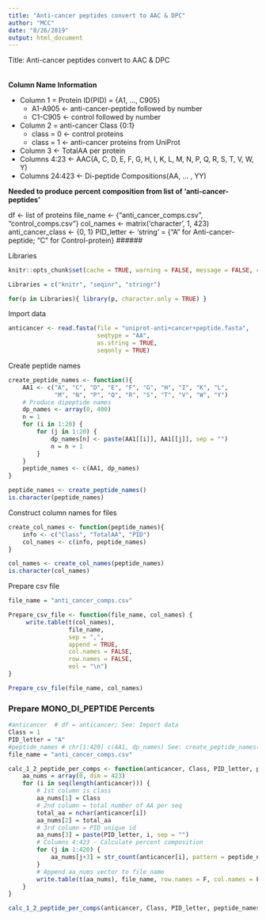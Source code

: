 ```yaml
---
title: "Anti-cancer peptides convert to AAC & DPC"
author: "MCC"
date: "8/26/2019"
output: html_document
---
```


Title: Anti-cancer peptides convert to AAC & DPC

######
**Column Name Information**

* Column 1 = Protein ID(PID) = {A1, ..., C905} 
    * A1-A905 <- anti-cancer-peptide followed by number
    * C1-C905 <- control followed by number
* Column 2 = anti-cancer Class {0:1}  
    * class = 0 <- control proteins
    * class = 1 <- anti-cancer proteins from UniProt
* Column 3 <- TotalAA per protein  
* Columns 4:23 <- AAC(A, C, D, E, F, G, H, I, K, L, M, N, P, Q, R, S, T, V, W, Y)  
* Columns 24:423 <- Di-peptide Compositions(AA, ... , YY)  

**Needed to produce percent composition from list of 'anti-cancer-peptides'**

df <- list of proteins
file_name <- {"anti_cancer_comps.csv", "control_comps.csv"}
col_names <- matrix('character', 1, 423)
anti_cancer_class <- {0, 1}
PID_letter <- 'string' = {"A" for Anti-cancer-peptide; "C" for Control-protein}
######

Libraries  
```r
knitr::opts_chunk$set(cache = TRUE, warning = FALSE, message = FALSE, cache.lazy = FALSE)

Libraries = c("knitr", "seqinr", "stringr")

for(p in Libraries){ library(p, character.only = TRUE) }
```
Import data
```r
anticancer <- read.fasta(file = "uniprot-anti+cancer+peptide.fasta",
                         seqtype = "AA", 
                         as.string = TRUE,
                         seqonly = TRUE)
```
Create peptide names
```r
create_peptide_names <- function(){
    AA1 <- c("A", "C", "D", "E", "F", "G", "H", "I", "K", "L", 
             "M", "N", "P", "Q", "R", "S", "T", "V", "W", "Y")
    # Produce dipeptide names
    dp_names <- array(0, 400)
    n = 1
    for (i in 1:20) {
        for (j in 1:20) {
            dp_names[n] <- paste(AA1[[i]], AA1[[j]], sep = "")
            n = n + 1
        }
    }
    peptide_names <- c(AA1, dp_names)
}

peptide_names <- create_peptide_names()
is.character(peptide_names)
```
Construct column names for files
```r
create_col_names <- function(peptide_names){
    info <- c("Class", "TotalAA", "PID")
    col_names <- c(info, peptide_names)
}

col_names <- create_col_names(peptide_names)
is.character(col_names)
```
Prepare csv file
```r
file_name = "anti_cancer_comps.csv"

Prepare_csv_file <- function(file_name, col_names) {
     write.table(t(col_names),
                 file_name,
                 sep = ",",
                 append = TRUE,
                 col.names = FALSE, 
                 row.names = FALSE, 
                 eol = "\n")
}

Prepare_csv_file(file_name, col_names)                        
```


### Prepare MONO_DI_PEPTIDE Percents

```r
#anticancer  # df = anticancer; See: Import data
Class = 1
PID_letter = "A"
#peptide_names # chr[1:420] c(AA1, dp_names) See: create_peptide_names()
file_name = "anti_cancer_comps.csv"

calc_1_2_peptide_per_comps <- function(anticancer, Class, PID_letter, peptide_names, file_name) {
    aa_nums = array(0, dim = 423)
    for (i in seq(length(anticancer))) {
        # 1st column is class
        aa_nums[1] = Class
        # 2nd column = total number of AA per seq
        total_aa = nchar(anticancer[i])
        aa_nums[2] = total_aa
        # 3rd column = PID unique id
        aa_nums[3] = paste(PID_letter, i, sep = "")
        # Columns 4:423 - Calculate percent composition
        for (j in 1:420) {
            aa_nums[j+3] = str_count(anticancer[i], pattern = peptide_names[j]) / total_aa
        }
        # Append aa_nums vector to file_name
        write.table(t(aa_nums), file_name, row.names = F, col.names = F, append = T, sep = ",", eol = "\n")
    }
}

calc_1_2_peptide_per_comps(anticancer, Class, PID_letter, peptide_names, file_name) 
```



